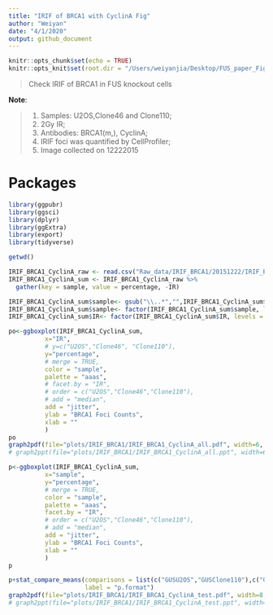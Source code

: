 ```yaml
---
title: "IRIF of BRCA1 with CyclinA Fig"
author: "Weiyan"
date: "4/1/2020"
output: github_document
---
```



```r
knitr::opts_chunk$set(echo = TRUE)
knitr::opts_knit$set(root.dir = "/Users/weiyanjia/Desktop/FUS_paper_Figures/FUS_Paper")
```

>Check IRIF of BRCA1 in FUS knockout cells

**Note**:

> 1. Samples: U2OS,Clone46 and Clone110;
  2. 2Gy IR;
  3. Antibodies: BRCA1(m,), CyclinA;
  4. IRIF foci was quantified by CellProfiler;
  5. Image collected on 12222015

# Packages

```r
library(ggpubr)
library(ggsci)
library(dplyr)
library(ggExtra)
library(export)
library(tidyverse)
```


```r
getwd()
```


```r
IRIF_BRCA1_CyclinA_raw <- read.csv("Raw_data/IRIF_BRCA1/20151222/IRIF_BRCA1_CyclinA.csv",header = TRUE)
IRIF_BRCA1_CyclinA_sum <- IRIF_BRCA1_CyclinA_raw %>%
  gather(key = sample, value = percentage, -IR)

IRIF_BRCA1_CyclinA_sum$sample<- gsub("\\..*","",IRIF_BRCA1_CyclinA_sum$sample)
IRIF_BRCA1_CyclinA_sum$sample<- factor(IRIF_BRCA1_CyclinA_sum$sample, levels = c("GUSU2OS","GUSClone110","FUSClone110"))
IRIF_BRCA1_CyclinA_sum$IR<- factor(IRIF_BRCA1_CyclinA_sum$IR, levels = c("Mock","15 min"))
```

```r
po<-ggboxplot(IRIF_BRCA1_CyclinA_sum, 
          x="IR",
          # y=c("U2OS","Clone46", "Clone110"),
          y="percentage",
          # merge = TRUE,
          color = "sample",
          palette = "aaas",
          # facet.by = "IR",
          # order = c("U2OS","Clone46","Clone110"),
          # add = "median",
          add = "jitter",
          ylab = "BRCA1 Foci Counts",
          xlab = ""
          )
po
graph2pdf(file="plots/IRIF_BRCA1/IRIF_BRCA1_CyclinA_all.pdf", width=6, aspectr=sqrt(2),font = "Arial",bg = "transparent")
# graph2ppt(file="plots/IRIF_BRCA1/IRIF_BRCA1_CyclinA_all.ppt", width=6, aspectr=sqrt(2),font = "Arial",bg = "transparent")

p<-ggboxplot(IRIF_BRCA1_CyclinA_sum, 
          x="sample",
          y="percentage",
          # merge = TRUE,
          color = "sample",
          palette = "aaas",
          facet.by = "IR",
          # order = c("U2OS","Clone46","Clone110"),
          # add = "median",
          add = "jitter",
          ylab = "BRCA1 Foci Counts",
          xlab = ""
          )
p

p+stat_compare_means(comparisons = list(c("GUSU2OS","GUSClone110"),c("GUSU2OS","FUSClone110"),c("GUSClone110","FUSClone110")), method = "t.test",
                     label = "p.format")
graph2pdf(file="plots/IRIF_BRCA1/IRIF_BRCA1_CyclinA_test.pdf", width=8, aspectr=sqrt(2),font = "Arial",bg = "transparent")
# graph2ppt(file="plots/IRIF_BRCA1/IRIF_BRCA1_CyclinA_test.ppt", width=8, aspectr=sqrt(2),font = "Arial",bg = "transparent")
```